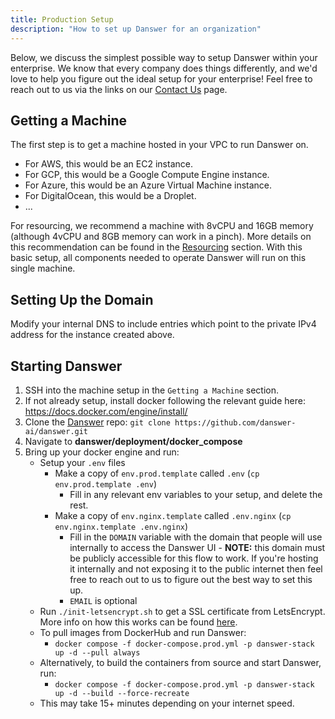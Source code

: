 ```yaml
---
title: Production Setup
description: "How to set up Danswer for an organization"
---
```


Below, we discuss the simplest possible way to setup Danswer within your enterprise. We know that every company does things
differently, and we'd love to help you figure out the ideal setup for your enterprise! Feel free to reach out to us via
the links on our [Contact Us](https://docs.danswer.dev/contact_us) page.

## Getting a Machine

The first step is to get a machine hosted in your VPC to run Danswer on.

- For AWS, this would be an EC2 instance.
- For GCP, this would be a Google Compute Engine instance.
- For Azure, this would be an Azure Virtual Machine instance.
- For DigitalOcean, this would be a Droplet.
- ...

For resourcing, we recommend a machine with 8vCPU and
16GB memory (although 4vCPU and 8GB memory can work in a pinch). 
More details on this recommendation can be found in the [Resourcing](https://docs.danswer.dev/resourcing) section. 
With this basic setup, all components needed to operate Danswer will run on this single machine.

## Setting Up the Domain

Modify your internal DNS to include entries which point to the private IPv4 address for the instance created above.

## Starting Danswer

1. SSH into the machine setup in the `Getting a Machine` section.
2. If not already setup, install docker following the relevant guide here: https://docs.docker.com/engine/install/
3. Clone the [Danswer](https://github.com/danswer-ai/danswer) repo:
   `git clone https://github.com/danswer-ai/danswer.git`
4. Navigate to **danswer/deployment/docker_compose**
5. Bring up your docker engine and run:
   - Setup your `.env` files
     - Make a copy of `env.prod.template` called `.env` (`cp env.prod.template .env`)
       - Fill in any relevant env variables to your setup, and delete the rest.
     - Make a copy of `env.nginx.template` called `.env.nginx` (`cp env.nginx.template .env.nginx`)
       - Fill in the `DOMAIN` variable with the domain that people will use internally to access the Danswer UI - **NOTE:** this domain must be publicly accessible for this flow to work. If you're hosting it internally and
         not exposing it to the public internet then feel free to reach out to us to figure out the best way to set
         this up.
       - `EMAIL` is optional
   - Run `./init-letsencrypt.sh` to get a SSL certificate from LetsEncrypt. More info on how this works can be found [here](https://pentacent.medium.com/nginx-and-lets-encrypt-with-docker-in-less-than-5-minutes-b4b8a60d3a71).
   - To pull images from DockerHub and run Danswer:
     - `docker compose -f docker-compose.prod.yml -p danswer-stack up -d --pull always`
   - Alternatively, to build the containers from source and start Danswer, run:
     - `docker compose -f docker-compose.prod.yml -p danswer-stack up -d --build --force-recreate`
   - This may take 15+ minutes depending on your internet speed.
